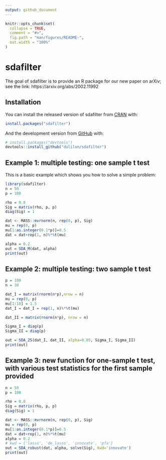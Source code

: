 ```yaml
---
output: github_document
---
```


<!-- README.md is generated from README.Rmd. Please edit that file -->

```r
knitr::opts_chunk$set(
  collapse = TRUE,
  comment = "#>",
  fig.path = "man/figures/README-",
  out.width = "100%"
)
```

# sdafilter

<!-- badges: start -->
<!-- badges: end -->

The goal of sdafilter is to provide an R package for our new paper on arXiv; see the link: https://arxiv.org/abs/2002.11992

## Installation

You can install the released version of sdafilter from [CRAN](https://CRAN.R-project.org) with:

``` r
install.packages("sdafilter")
```

And the development version from [GitHub](https://github.com/) with:

``` r
# install.packages("devtools")
devtools::install_github("dulilun/sdafilter")
```
## Example 1: multiple testing: one sample t test

This is a basic example which shows you how to solve a simple problem:

```r
library(sdafilter)
n = 50
p = 100

rho = 0.8
Sig = matrix(rho, p, p)
diag(Sig) = 1

dat <- MASS::mvrnorm(n, rep(0, p), Sig)
mu = rep(0, p)
mu[1:as.integer(0.1*p)]=0.5
dat = dat+rep(1, n)%*%t(mu)

alpha = 0.2
out = SDA_M(dat, alpha)
print(out)
```

## Example 2: multiple testing: two sample t test
```r
p = 100
n = 30

dat_I = matrix(rnorm(n*p),nrow = n)
mu = rep(0, p)
mu[1:10] = 1.5
dat_I = dat_I = rep(1, n)%*%t(mu)

dat_II = matrix(rnorm(n*p), nrow = n)

Sigma_I = diag(p)
Sigma_II = diag(p)

out = SDA_2S(dat_I, dat_II, alpha=0.05, Sigma_I, Sigma_II)
print(out)
```
## Example 3: new function for one-sample t test, with various test statistics for the first sample provided
```r
n = 50
p = 100

rho = 0.8
Sig = matrix(rho, p, p)
diag(Sig) = 1

dat <- MASS::mvrnorm(n, rep(0, p), Sig)
mu = rep(0, p)
mu[1:as.integer(0.1*p)]=0.5
dat = dat+rep(1, n)%*%t(mu)
alpha = 0.2
# kwd = {'lasso', 'de_lasso', 'innovate', 'pfa'}
out = SDA_robust(dat, alpha, solve(Sig), kwd='innovate')
print(out)
```

